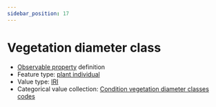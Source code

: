 ```yaml
---
sidebar_position: 17
---
```



# Vegetation diameter class

- [Observable property](/viewers/dawe-vocabs?uri=https://linked.data.gov.au/def/nrm/84369f9d-bcf3-4054-b200-797c8ae3064f) definition
- Feature type: [plant individual](http://linked.data.gov.au/def/tern-cv/60d7edf8-98c6-43e9-841c-e176c334d270)
- Value type: [IRI](https://w3id.org/tern/ontologies/tern/IRI)
- Categorical value collection: [Condition vegetation diameter classes codes](/viewers/dawe-vocabs?uri=https://linked.data.gov.au/def/nrm/fe0b8990-dc4c-4fc7-85e8-be08da5721a0)

<Example protocolModule="condition-vertebrate-pest-presence" observableProperty="https://linked.data.gov.au/def/nrm/84369f9d-bcf3-4054-b200-797c8ae3064f" />
